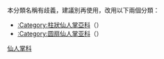 本分類名稱有歧義，建議別再使用，改用以下兩個分類：
* [[:Category:柱狀仙人掌亞科|:Category:柱狀仙人掌亞科]]（{{lang|la|Cactoideae}}）
* [[:Category:圆扇仙人掌亚科|:Category:圆扇仙人掌亚科]]（{{lang|la|Opuntioideae}}）

[[Category:仙人掌科|]]